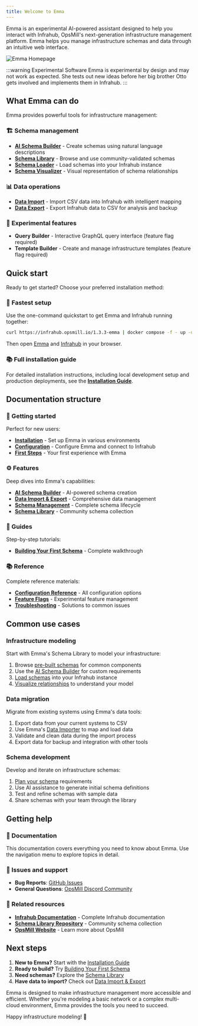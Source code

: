 ```yaml
---
title: Welcome to Emma
---
```


Emma is an experimental AI-powered assistant designed to help you interact with Infrahub, OpsMill's next-generation infrastructure management platform. Emma helps you manage infrastructure schemas and data through an intuitive web interface.

![Emma Homepage](static/home_page.png)

:::warning Experimental Software
Emma is experimental by design and may not work as expected. She tests out new ideas before her big brother Otto gets involved and implements them in Infrahub.
:::

## What Emma can do

Emma provides powerful tools for infrastructure management:

### 🏗️ **Schema management**

- **[AI Schema Builder](./features/schema-builder)** - Create schemas using natural language descriptions
- **[Schema Library](https://docs.infrahub.app/schema-library)** - Browse and use community-validated schemas
- **[Schema Loader](./features/schema-management)** - Load schemas into your Infrahub instance
- **[Schema Visualizer](./features/schema-management)** - Visual representation of schema relationships

### 📊 **Data operations**

- **[Data Import](./features/data-import-export)** - Import CSV data into Infrahub with intelligent mapping
- **[Data Export](./features/data-import-export)** - Export Infrahub data to CSV for analysis and backup

### 🔬 **Experimental features**

- **Query Builder** - Interactive GraphQL query interface (feature flag required)
- **Template Builder** - Create and manage infrastructure templates (feature flag required)

## Quick start

Ready to get started? Choose your preferred installation method:

### 🚀 **Fastest setup**

Use the one-command quickstart to get Emma and Infrahub running together:

```bash
curl https://infrahub.opsmill.io/1.3.3-emma | docker compose -f - up -d
```

Then open [Emma](http://localhost:8501) and [Infrahub](http://localhost:8000) in your browser.

### 📚 **Full installation guide**

For detailed installation instructions, including local development setup and production deployments, see the **[Installation Guide](./getting-started/installation)**.

## Documentation structure

### 🚀 Getting started

Perfect for new users:

- **[Installation](./getting-started/installation.mdx)** - Set up Emma in various environments
- **[Configuration](./getting-started/configuration.mdx)** - Configure Emma and connect to Infrahub
- **[First Steps](./getting-started/first-steps.mdx)** - Your first experience with Emma

### ⚙️ Features

Deep dives into Emma's capabilities:

- **[AI Schema Builder](./features/schema-builder.mdx)** - AI-powered schema creation
- **[Data Import & Export](./features/data-import-export.mdx)** - Comprehensive data management
- **[Schema Management](./features/schema-management.mdx)** - Complete schema lifecycle
- **[Schema Library](https://docs.infrahub.app/schema-library)** - Community schema collection

### 📖 Guides

Step-by-step tutorials:

- **[Building Your First Schema](./guides/building-your-first-schema.mdx)** - Complete walkthrough

### 📚 Reference

Complete reference materials:

- **[Configuration Reference](./reference/configuration.mdx)** - All configuration options
- **[Feature Flags](./reference/feature-flags.mdx)** - Experimental feature management
- **[Troubleshooting](./reference/troubleshooting.mdx)** - Solutions to common issues

## Common use cases

### Infrastructure modeling

Start with Emma's Schema Library to model your infrastructure:

1. Browse [pre-built schemas](https://docs.infrahub.app/schema-library) for common components
2. Use the [AI Schema Builder](./features/schema-builder.mdx) for custom requirements
3. [Load schemas](./features/schema-management.mdx) into your Infrahub instance
4. [Visualize relationships](./features/schema-management.mdx) to understand your model

### Data migration

Migrate from existing systems using Emma's data tools:

1. Export data from your current systems to CSV
2. Use Emma's [Data Importer](./features/data-import-export.mdx) to map and load data
3. Validate and clean data during the import process
4. Export data for backup and integration with other tools

### Schema development

Develop and iterate on infrastructure schemas:

1. [Plan your schema](./guides/building-your-first-schema.mdx) requirements
2. Use AI assistance to generate initial schema definitions
3. Test and refine schemas with sample data
4. Share schemas with your team through the library

## Getting help

### 📖 Documentation

This documentation covers everything you need to know about Emma. Use the navigation menu to explore topics in detail.

### 🐛 Issues and support

- **Bug Reports**: [GitHub Issues](https://github.com/opsmill/emma/issues)
- **General Questions**: [OpsMill Discord Community](https://discord.gg/opsmill)

### 🔗 Related resources

- **[Infrahub Documentation](https://docs.infrahub.app)** - Complete Infrahub documentation
- **[Schema Library Repository](https://docs.infrahub.app/schema-library)** - Community schema collection
- **[OpsMill Website](https://opsmill.com)** - Learn more about OpsMill

## Next steps

1. **New to Emma?** Start with the [Installation Guide](./getting-started/installation.mdx)
2. **Ready to build?** Try [Building Your First Schema](./guides/building-your-first-schema.mdx)
3. **Need schemas?** Explore the [Schema Library](https://docs.infrahub.app/schema-library)
4. **Have data to import?** Check out [Data Import & Export](./features/data-import-export.mdx)

Emma is designed to make infrastructure management more accessible and efficient. Whether you're modeling a basic network or a complex multi-cloud environment, Emma provides the tools you need to succeed.

Happy infrastructure modeling! 🚀